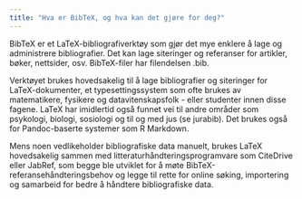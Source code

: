 ```yaml
---
title: "Hva er BibTeX, og hva kan det gjøre for deg?"
---
```



BibTeX er et LaTeX-bibliografiverktøy som gjør det mye enklere å lage og administrere bibliografier. Det kan lage siteringer og referanser for artikler, bøker, nettsider, osv. BibTeX-filer har filendelsen .bib.

<CiteDrive />

Verktøyet brukes hovedsakelig til å lage bibliografier og siteringer for LaTeX-dokumenter, et typesettingssystem som ofte brukes av matematikere, fysikere og datavitenskapsfolk - eller studenter innen disse fagene. LaTeX har imidlertid også funnet vei til andre områder som psykologi, biologi, sosiologi og til og med jus (se jurabib). Det brukes også for Pandoc-baserte systemer som R Markdown.

Mens noen vedlikeholder bibliografiske data manuelt, brukes LaTeX hovedsakelig sammen med litteraturhåndteringsprogramvare som CiteDrive eller JabRef, som begge ble utviklet for å møte BibTeX-referansehåndteringsbehov og legge til rette for online søking, importering og samarbeid for bedre å håndtere bibliografiske data.
